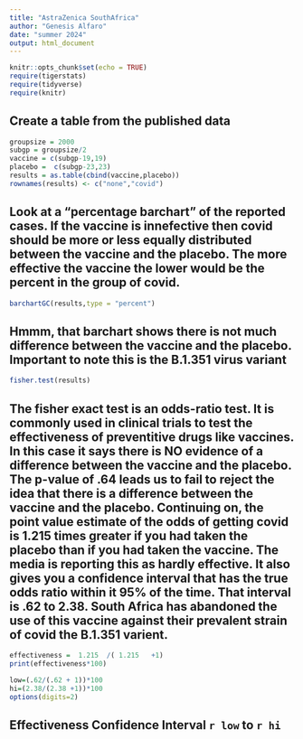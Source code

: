 ```yaml
---
title: "AstraZenica SouthAfrica"
author: "Genesis Alfaro"
date: "summer 2024"
output: html_document
---
```


```r
knitr::opts_chunk$set(echo = TRUE)
require(tigerstats)
require(tidyverse)
require(knitr)
```

## Create a table from the published data


```r
groupsize = 2000
subgp = groupsize/2
vaccine = c(subgp-19,19)
placebo =  c(subgp-23,23)
results = as.table(cbind(vaccine,placebo))
rownames(results) <- c("none","covid")

```

## Look at a "percentage barchart" of the reported cases.  If the vaccine is innefective then covid should be more or less equally distributed between the vaccine and the placebo.  The more effective the vaccine the lower would be the percent in the group of covid.

```r
barchartGC(results,type = "percent")
```
  
## Hmmm, that barchart shows there is not much difference between the vaccine and the placebo.  Important to note this is the B.1.351 virus variant

```r
fisher.test(results)
```

## The fisher exact test is an odds-ratio test. It is commonly used in clinical trials to test the effectiveness of preventitive drugs like vaccines. In this case it says there is NO evidence of a difference between the vaccine and the placebo. The p-value of .64 leads us to fail to reject the idea that there is a difference between the vaccine and the placebo. Continuing on, the point value estimate of the odds of getting covid is 1.215 times greater if you had taken the placebo than if you had taken the vaccine. The media is reporting this as hardly effective. It also gives you a confidence interval that has the true odds ratio within it 95% of the time.  That interval is .62 to 2.38.  South Africa has abandoned the use of this vaccine against their prevalent strain of covid the B.1.351 varient.

```r
effectiveness =  1.215  /( 1.215   +1)
print(effectiveness*100)
```

```r
low=(.62/(.62 + 1))*100
hi=(2.38/(2.38 +1))*100
options(digits=2)
```

## Effectiveness Confidence Interval `r low`  to `r hi`